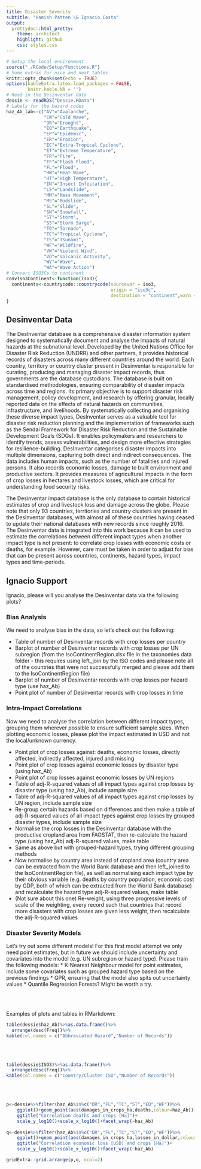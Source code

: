 ```yaml
---
title: Disaster Severity
subtitle: "Hamish Patten \& Ignacio Costa"
output:
  prettydoc::html_pretty:
    theme: architect
    highlight: github
    css: styles.css
---
```


<style type="text/css">
h1.title {
  font-size: 50px;
  color: White;
}
h3.subtitle {
  font-size: 20px;
  color: White;
}
<!-- .table-hover > tbody > tr:hover { -->
<!--   background-color: #f7f7e6; -->
<!-- } -->
.main-container {
  width: 95%;
    <!-- max-width: unset; -->
  }
</style>

<div style= "position:relative">
<!-- <div style= "float:left; position:relative; top:-100px;margin-bottom:-100px;margin-left:-10px;"> -->

```r
# Setup the local environment
source("./RCode/Setup/Functions.R")
# Some extras for nice and neat tables
knitr::opts_chunk$set(echo = TRUE)
options(kableExtra.latex.load_packages = FALSE,
        knitr.kable.NA = '')
# Read in the Desinventar data
dessie <- readRDS("Dessie.RData")
# Labels for the hazard codes
haz_Ab_lab<-c("AV"="Avalanche",
              "CW"="Cold Wave",
              "DR"="Drought",
              "EQ"="Earthquake",
              "EP"="Epidemic",
              "ER"="Erosion",
              "EC"="Extra-Tropical Cyclone",
              "ET"="Extreme Temperature",
              "FR"="Fire",
              "FF"="Flash Flood",
              "FL"="Flood",
              "HW"="Heat Wave",
              "HT"="High Temperature",
              "IN"="Insect Infestation",
              "LS"="Landslide",
              "MM"="Mass Movement",
              "MS"="Mudslide",
              "SL"="Slide",
              "SN"="Snowfall",
              "ST"="Storm",
              "SS"="Storm Surge",
              "TO"="Tornado",
              "TC"="Tropical Cyclone",
              "TS"="Tsunami",
              "WF"="Wildfire",
              "VW"="Violent Wind",
              "VO"="Volcanic Activity",
              "WV"="Wave",
              "WA"="Wave Action")
# Convert ISO3Cs to continent
convIso3Continent<-function(iso3){
  continents<-countrycode::countrycode(sourcevar = iso3,
                                       origin = "iso3c",
                                       destination = "continent",warn = F)
}
```

</div>

## Desinventar Data

The DesInventar database is a comprehensive disaster information system designed to systematically document and analyse the impacts of natural hazards at the subnational level. Developed by the United Nations Office for Disaster Risk Reduction (UNDRR) and other partners, it provides historical records of disasters across many different countries around the world. Each country, territory or country cluster present in Desinventar is responsible for curating, producing and managing disaster impact records, thus governments are the database custodians. The database is built on standardised methodologies, ensuring comparability of disaster impacts across time and regions. Its primary objective is to support disaster risk management, policy development, and research by offering granular, locally reported data on the effects of natural hazards on communities, infrastructure, and livelihoods. By systematically collecting and organising these diverse impact types, DesInventar serves as a valuable tool for disaster risk reduction planning and the implementation of frameworks such as the Sendai Framework for Disaster Risk Reduction and the Sustainable Development Goals (SDGs). It enables policymakers and researchers to identify trends, assess vulnerabilities, and design more effective strategies for resilience-building. DesInventar categorises disaster impacts into multiple dimensions, capturing both direct and indirect consequences. The data includes human impacts, such as the number of fatalities and injured persons. It also records economic losses, damage to built environment and productive sectors. It provides measures of agricultural impacts in the form of crop losses in hectares and livestock losses, which are critical for understanding food security risks. 

The Desinventar impact database is the only database to contain historical estimates of crop and livestock loss and damage across the globe. Please note that only 93 countries, territories and country clusters are present in the Desinventar databases, with almost all of these countries having ceased to update their national databases with new records since roughly 2016. The Desinventar data is integrated into this work because it can be used to estimate the correlations between different impact types when another impact type is not present: to correlate crop losses with economic costs or deaths, for example. However, care must be taken in order to adjust for bias that can be present across countries, continents, hazard types, impact types and time-periods.

## Ignacio Support

Ignacio, please will you analyse the Desinventar data via the following plots?

### Bias Analysis

We need to analyse bias in the data, so let's check out the following:

* Table of number of Desinventar records with crop losses per country
* Barplot of number of Desinventar records with crop losses per UN subregion (from the IsoContinentRegion.xlsx file in the taxonomies data folder - this requires using left_join by the ISO codes and please note all of the countries that were not successfully merged and please add them to the IsoContinentRegion file)
* Barplot of number of Desinventar records with crop losses per hazard type (use haz_Ab)
* Point plot of number of Desinventar records with crop losses in time

### Intra-Impact Correlations

Now we need to analyse the correlation between different impact types, grouping them wherever possible to ensure sufficient sample sizes. When plotting economic losses, please plot the impact estimated in USD and not the local/unknown currency.

* Point plot of crop losses against: deaths, economic losses, directly affected, indirectly affected, injured and missing
* Point plot of crop losses against economic losses by disaster type (using haz_Ab)
* Point plot of crop losses against economic losses by  UN regions
* Table of adj-R-squared values of all impact types against crop losses by disaster type (using haz_Ab), include sample size
* Table of adj-R-squared values of all impact types against crop losses by UN region, include sample size
* Re-group certain hazards based on differences and then make a table of adj-R-squared values of all impact types against crop losses by grouped disaster types, include sample size
* Normalise the crop losses in the Desinventar database with the productive cropland area from FAOSTAT, then re-calculate the hazard type (using haz_Ab) adj-R-squared values, make table
* Same as above but with grouped-hazard types, trying different grouping methods
* Now normalise by country area instead of cropland area (country area can be extracted from the World Bank database and then left_joined to the IsoContinentRegion file), as well as normalising each impact type by their obvious variable (e.g. deaths by country population, economic cost by GDP, both of which can be extracted from the World Bank database) and recalculate the hazard type adj-R-squared values, make table
* (Not sure about this one) Re-weight, using three progressive levels of scale of the weighting, every record such that countries that record more disasters with crop losses are given less weight, then recalculate the adj-R-squared values

### Disaster Severity Models

Let's try out some different models! For this first model attempt we only need point estimates, but in future we should include uncertainty and covariates into the model (e.g. UN subregion or hazard type). Please train the following models:
* K-Nearest Neighbour model for point estimates, include some covariates such as grouped hazard type based on the previous findings
* GPR, ensuring that the model also spits out uncertainty values
* Quantile Regression Forests? Might be worth a try.


<br><br>

Examples of plots and tables in RMarkdown:

```r

table(dessie$haz_Ab)%>%as.data.frame()%>%
  arrange(desc(Freq))%>%
kable(col.names = c("Abbreviated Hazard","Number of Records"))

```

<br><br>

```r

table(dessie$ISO3)%>%as.data.frame()%>%
  arrange(desc(Freq))%>%
kable(col.names = c("Country/Cluster ISO","Number of Records"))

```

<br><br>



```r

p<-dessie%>%filter(haz_Ab%in%c("DR","FL","TC","ST","EQ","WF"))%>%
    ggplot()+geom_point(aes(damages_in_crops_ha,deaths,colour=haz_Ab))+
    ggtitle("Correlation deaths and crops [Ha]")+
    scale_y_log10()+scale_x_log10()+facet_wrap(~haz_Ab)
  
q<-dessie%>%filter(haz_Ab%in%c("DR","FL","TC","ST","EQ","WF"))%>%
    ggplot()+geom_point(aes(damages_in_crops_ha,losses_in_dollar,colour=haz_Ab))+
    ggtitle("Correlation economic loss [USD] and crops [Ha]")+
    scale_y_log10()+scale_x_log10()+facet_wrap(~haz_Ab)

gridExtra::grid.arrange(p,q, ncol=2)

```

<br><br>
